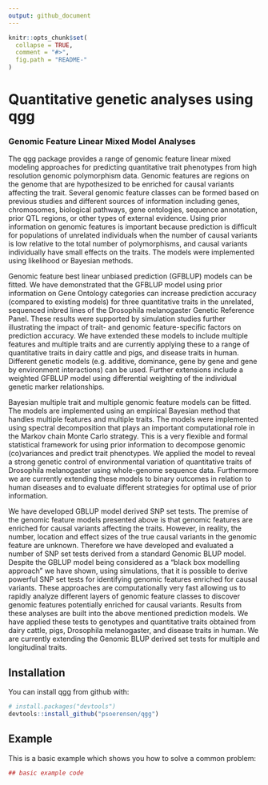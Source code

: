 ```yaml
---
output: github_document
---
```


<!-- README.md is generated from README.Rmd. Please edit that file -->

```r
knitr::opts_chunk$set(
  collapse = TRUE,
  comment = "#>",
  fig.path = "README-"
)
```

#  Quantitative genetic analyses using qgg

### Genomic Feature Linear Mixed Model Analyses

The qgg package provides a range of genomic feature linear mixed modeling approaches for predicting quantitative trait phenotypes from high resolution genomic polymorphism data. Genomic features are regions on the genome that are hypothesized to be enriched for causal variants affecting the trait. Several genomic feature classes can be formed based on previous studies and different sources of information including genes, chromosomes, biological pathways, gene ontologies, sequence annotation, prior QTL regions, or other types of external evidence. Using prior information on genomic features is important because prediction is difficult for populations of unrelated individuals when the number of causal variants is low relative to the total number of polymorphisms, and causal variants individually have small effects on the traits. The models were implemented using likelihood or Bayesian methods. 

Genomic feature best linear unbiased prediction (GFBLUP) models can be fitted. We have demonstrated that the GFBLUP model using prior information on Gene Ontology categories can increase prediction accuracy (compared to existing models) for three quantitative traits in the unrelated, sequenced inbred lines of the Drosophila melanogaster Genetic Reference Panel. These results were supported by simulation studies further illustrating the impact of trait- and genomic feature-specific factors on prediction accuracy. We have extended these models to include multiple features and multiple traits and are currently applying these to a range of quantitative traits in dairy cattle and pigs, and disease traits in human. Different genetic models (e.g. additive, dominance, gene by gene and gene by environment interactions) can be used. Further extensions include a weighted GFBLUP model using differential weighting of the individual genetic marker relationships. 

Bayesian multiple trait and multiple genomic feature models can be fitted. The models are implemented using an empirical Bayesian method that handles multiple features and multiple traits. The models were implemented using spectral decomposition that plays an important computational role in the Markov chain Monte Carlo strategy. This is a very flexible and formal statistical framework for using prior information to decompose genomic (co)variances and predict trait phenotypes. We applied the model to reveal a strong genetic control of environmental variation of quantitative traits of Drosophila melanogaster using whole-genome sequence data. Furthermore we are currently extending these models to binary outcomes in relation to human diseases and to evaluate different strategies for optimal use of prior information.  

We have developed GBLUP model derived SNP set tests. The premise of the genomic feature models presented above is that genomic features are enriched for causal variants affecting the traits. However, in reality, the number, location and effect sizes of the true causal variants in the genomic feature are unknown. Therefore we have developed and evaluated a number of SNP set tests derived from a standard Genomic BLUP model. Despite the GBLUP model being considered as a “black box modelling approach” we have shown, using simulations, that it is possible to derive powerful SNP set tests for identifying genomic features enriched for causal variants. These approaches are computationally very fast allowing us to rapidly analyze different layers of genomic feature classes to discover genomic features potentially enriched for causal variants.  Results from these analyses are built into the above mentioned prediction models. We have applied these tests to genotypes and quantitative traits obtained from dairy cattle, pigs, Drosophila melanogaster, and disease traits in human. We are currently extending the Genomic BLUP derived set tests for multiple and longitudinal traits. 

## Installation

You can install qgg from github with:

```r
# install.packages("devtools")
devtools::install_github("psoerensen/qgg")
```

## Example

This is a basic example which shows you how to solve a common problem:

```r
## basic example code
```
